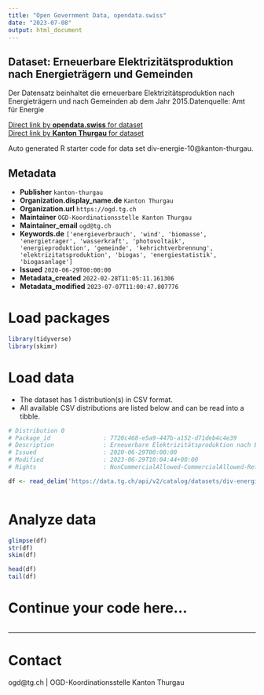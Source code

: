 ```yaml
---
title: "Open Government Data, opendata.swiss"
date: "2023-07-08"
output: html_document
---
```


## Dataset: Erneuerbare Elektrizitätsproduktion nach Energieträgern und Gemeinden

Der Datensatz beinhaltet die erneuerbare Elektrizitätsproduktion nach Energieträgern und nach Gemeinden ab dem Jahr 2015.Datenquelle: Amt für Energie

[Direct link by **opendata.swiss** for dataset](https://opendata.swiss/de/dataset/erneuerbare-elektrizitatsproduktion-nach-energietragern-und-gemeinden)<br>
[Direct link by **Kanton Thurgau** for dataset](https://data.tg.ch/explore/dataset/div-energie-10/)

Auto generated R starter code for data set div-energie-10@kanton-thurgau.

## Metadata

- **Publisher** `kanton-thurgau`
- **Organization.display_name.de** `Kanton Thurgau`
- **Organization.url** `https://ogd.tg.ch`
- **Maintainer** `OGD-Koordinationsstelle Kanton Thurgau`
- **Maintainer_email** `ogd@tg.ch`
- **Keywords.de** `['energieverbrauch', 'wind', 'biomasse', 'energietrager', 'wasserkraft', 'photovoltaik', 'energieproduktion', 'gemeinde', 'kehrichtverbrennung', 'elektrizitatsproduktion', 'biogas', 'energiestatistik', 'biogasanlage']`
- **Issued** `2020-06-29T00:00:00`
- **Metadata_created** `2022-02-28T11:05:11.161306`
- **Metadata_modified** `2023-07-07T11:00:47.807776`


# Load packages

```r

library(tidyverse)
library(skimr)

```

# Load data

-   The dataset has 1 distribution(s) in CSV format.
-   All available CSV distributions are listed below and can be read into a tibble.

```r

# Distribution 0
# Package_id               : 7720c468-e5a9-447b-a152-d71deb4c4e39
# Description              : Erneuerbare Elektrizitätsproduktion nach Energieträgern und Gemeinden (csv)
# Issued                   : 2020-06-29T00:00:00
# Modified                 : 2023-06-29T10:04:44+00:00
# Rights                   : NonCommercialAllowed-CommercialAllowed-ReferenceRequired

df <- read_delim('https://data.tg.ch/api/v2/catalog/datasets/div-energie-10/exports/csv')



```

# Analyze data

```r

glimpse(df)
str(df)
skim(df)

head(df)
tail(df)

```

# Continue your code here...

```r

```

------------------------------------------------------------------------

# Contact

ogd@tg.ch | OGD-Koordinationsstelle Kanton Thurgau
